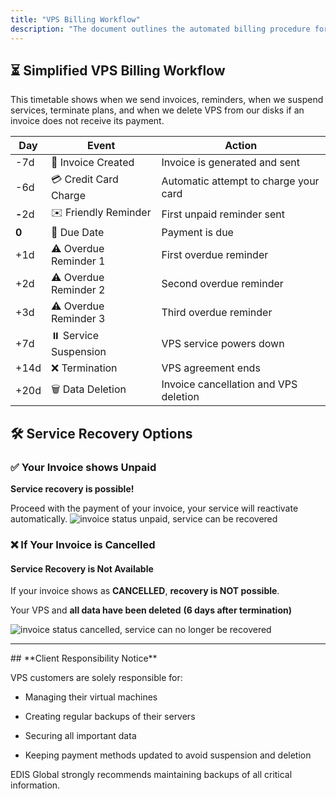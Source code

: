 ```yaml
---
title: "VPS Billing Workflow"
description: "The document outlines the automated billing procedure for EDIS Global VPS services, including invoice generation, credit card captures, friendly and overdue reminders, service suspension, termination and data deletion."
---
```


## ⏳ Simplified VPS Billing Workflow

This timetable shows when we send invoices, reminders, when we suspend services, terminate plans, and when we delete VPS from our disks if an invoice does not receive its payment.

| **Day**      | **Event**             | **Action**                            |
| ------------ | --------------------- | ------------------------------------- |
| -7d          | 🧾 Invoice Created    | Invoice is generated and sent         |
| -6d          | 💳 Credit Card Charge | Automatic attempt to charge your card |
| **-**&#x32;d | ✉️ Friendly Reminder  | First unpaid reminder sent            |
| **0**        | 📅 Due Date           | Payment is due                        |
| +1d          | ⚠️ Overdue Reminder 1 | First overdue reminder                |
| +2d          | ⚠️ Overdue Reminder 2 | Second overdue reminder               |
| +3d          | ⚠️ Overdue Reminder 3 | Third overdue reminder                |
| +7d          | ⏸️ Service Suspension | VPS service powers down               |
| +14d         | ❌ Termination         | VPS agreement ends                    |
| +20d         | 🗑️ Data Deletion     | Invoice cancellation and VPS deletion |

## 🛠 Service Recovery Options

### **✅ Your Invoice shows Unpaid**

**Service recovery is possible!**

Proceed with the payment of your invoice, your service will reactivate automatically.
![invoice status unpaid, service can be recovered](/assets/invoice-status-unpaid-cropped.webp)

### **❌ If Your Invoice is Cancelled**

#### Service Recovery is Not Available

If your invoice shows as **CANCELLED**, **recovery is NOT possible**.

Your VPS and **all data have been deleted** **(6 days after termination)**

![invoice status cancelled, service can no longer be recovered](/assets/invoice-status-cancelled-cropped.webp)

***

<Note>
  ## **Client Responsibility Notice**

  VPS customers are solely responsible for:

  * Managing their virtual machines

  * Creating regular backups of their servers

  * Securing all important data

  * Keeping payment methods updated to avoid suspension and deletion

  EDIS Global strongly recommends maintaining backups of all critical information.
</Note>